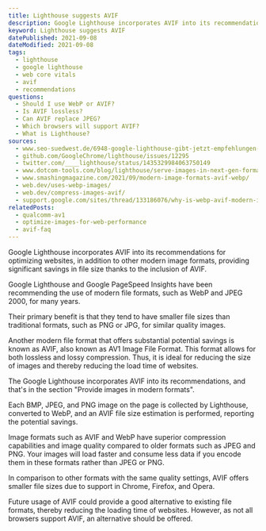 ```yaml
---
title: Lighthouse suggests AVIF
description: Google Lighthouse incorporates AVIF into its recommendations for optimizing websites.
keyword: Lighthouse suggests AVIF
datePublished: 2021-09-08
dateModified: 2021-09-08
tags:
  - lighthouse
  - google lighthouse
  - web core vitals
  - avif
  - recommendations
questions:
  - Should I use WebP or AVIF?
  - Is AVIF lossless?
  - Can AVIF replace JPEG?
  - Which browsers will support AVIF?
  - What is Lighthouse?
sources:
  - www.seo-suedwest.de/6948-google-lighthouse-gibt-jetzt-empfehlungen-zur-verwendung-des-avif-bildformats.html
  - github.com/GoogleChrome/lighthouse/issues/12295
  - twitter.com/____lighthouse/status/1435329984063750149
  - www.dotcom-tools.com/blog/lighthouse/serve-images-in-next-gen-formats/
  - www.smashingmagazine.com/2021/09/modern-image-formats-avif-webp/
  - web.dev/uses-webp-images/
  - web.dev/compress-images-avif/
  - support.google.com/sites/thread/133186076/why-is-webp-avif-modern-image-formats-not-supported-in-google-sites?hl=en
relatedPosts:
  - qualcomm-av1
  - optimize-images-for-web-performance
  - avif-faq
---
```


Google Lighthouse incorporates AVIF into its recommendations for optimizing websites, in addition to other modern image formats, providing significant savings in file size thanks to the inclusion of AVIF.

Google Lighthouse and Google PageSpeed Insights have been recommending the use of modern file formats, such as WebP and JPEG 2000, for many years.

Their primary benefit is that they tend to have smaller file sizes than traditional formats, such as PNG or JPG, for similar quality images.

Another modern file format that offers substantial potential savings is known as AVIF, also known as AV1 Image File Format. This format allows for both lossless and lossy compression. Thus, it is ideal for reducing the size of images and thereby reducing the load time of websites.

The Google Lighthouse incorporates AVIF into its recommendations, and that's in the section "Provide images in modern formats".

Each BMP, JPEG, and PNG image on the page is collected by Lighthouse, converted to WebP, and an AVIF file size estimation is performed, reporting the potential savings.

Image formats such as AVIF and WebP have superior compression capabilities and image quality compared to older formats such as JPEG and PNG. Your images will load faster and consume less data if you encode them in these formats rather than JPEG or PNG.

In comparison to other formats with the same quality settings, AVIF offers smaller file sizes due to support in Chrome, Firefox, and Opera.

Future usage of AVIF could provide a good alternative to existing file formats, thereby reducing the loading time of websites. However, as not all browsers support AVIF, an alternative should be offered.
